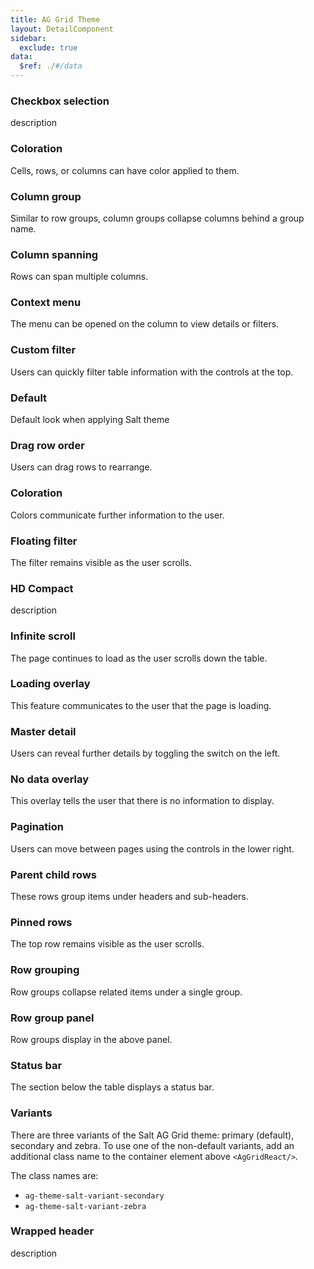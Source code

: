 ```yaml
---
title: AG Grid Theme
layout: DetailComponent
sidebar:
  exclude: true
data:
  $ref: ./#/data
---
```


<AGThemeProvider>
<LivePreviewControls>
<LivePreview componentName="ag-grid-theme" exampleName="CheckboxSelection" >

### Checkbox selection

description

</LivePreview>
<LivePreview componentName="ag-grid-theme" exampleName="Coloration" >

### Coloration

Cells, rows, or columns can have color applied to them.

</LivePreview>
<LivePreview componentName="ag-grid-theme" exampleName="ColumnGroup" >

### Column group

Similar to row groups, column groups collapse columns behind a group name.

</LivePreview>
<LivePreview componentName="ag-grid-theme" exampleName="ColumnSpanning" >

### Column spanning

Rows can span multiple columns.

</LivePreview>
<LivePreview componentName="ag-grid-theme" exampleName="ContextMenu" >

### Context menu

The menu can be opened on the column to view details or filters.

</LivePreview>
<LivePreview componentName="ag-grid-theme" exampleName="CustomFilter" >

### Custom filter

Users can quickly filter table information with the controls at the top.

</LivePreview>
<LivePreview componentName="ag-grid-theme" exampleName="Default" >

### Default

Default look when applying Salt theme

</LivePreview>
<LivePreview componentName="ag-grid-theme" exampleName="DragRowOrder" >

### Drag row order

Users can drag rows to rearrange.

</LivePreview>
<LivePreview componentName="ag-grid-theme" exampleName="Coloration" >

### Coloration

Colors communicate further information to the user.

</LivePreview>
<LivePreview componentName="ag-grid-theme" exampleName="FloatingFilter" >

### Floating filter

The filter remains visible as the user scrolls.

</LivePreview>
<LivePreview componentName="ag-grid-theme" exampleName="HDCompact" >

### HD Compact

description

</LivePreview>
<LivePreview componentName="ag-grid-theme" exampleName="InfiniteScroll" >

### Infinite scroll

The page continues to load as the user scrolls down the table.

</LivePreview>
<LivePreview componentName="ag-grid-theme" exampleName="LoadingOverlay" >

### Loading overlay

This feature communicates to the user that the page is loading.

</LivePreview>
<LivePreview componentName="ag-grid-theme" exampleName="MasterDetail" >

### Master detail

Users can reveal further details by toggling the switch on the left.

</LivePreview>
<LivePreview componentName="ag-grid-theme" exampleName="NoDataOverlay" >

### No data overlay

This overlay tells the user that there is no information to display.

</LivePreview>
<LivePreview componentName="ag-grid-theme" exampleName="Pagination" >

### Pagination

Users can move between pages using the controls in the lower right.

</LivePreview>
<LivePreview componentName="ag-grid-theme" exampleName="ParentChildRows" >

### Parent child rows

These rows group items under headers and sub-headers.

</LivePreview>
<LivePreview componentName="ag-grid-theme" exampleName="PinnedRows" >

### Pinned rows

The top row remains visible as the user scrolls.

</LivePreview>
<LivePreview componentName="ag-grid-theme" exampleName="RowGrouping" >

### Row grouping

Row groups collapse related items under a single group.

</LivePreview>
<LivePreview componentName="ag-grid-theme" exampleName="RowGroupPanel" >

### Row group panel

Row groups display in the above panel.

</LivePreview>
<LivePreview componentName="ag-grid-theme" exampleName="StatusBar" >

### Status bar

The section below the table displays a status bar.

</LivePreview>
<LivePreview componentName="ag-grid-theme" exampleName="Variants" >

### Variants

There are three variants of the Salt AG Grid theme: primary (default), secondary and zebra. To use one of the non-default variants, add an additional class name to the container element above `<AgGridReact/>`.

The class names are:

 - `ag-theme-salt-variant-secondary`
 - `ag-theme-salt-variant-zebra`


</LivePreview>
<LivePreview componentName="ag-grid-theme" exampleName="WrappedHeader" >

### Wrapped header

description

</LivePreview>
</LivePreviewControls>
</AGThemeProvider>

